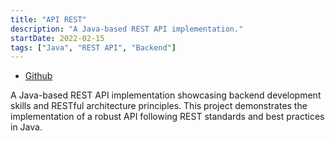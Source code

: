 ```yaml
---
title: "API REST"
description: "A Java-based REST API implementation."
startDate: 2022-02-15
tags: ["Java", "REST API", "Backend"]
---
```


- [Github](https://github.com/BeautifulPhoenix/API-REST)

A Java-based REST API implementation showcasing backend development skills and RESTful architecture principles. This project demonstrates the implementation of a robust API following REST standards and best practices in Java.
